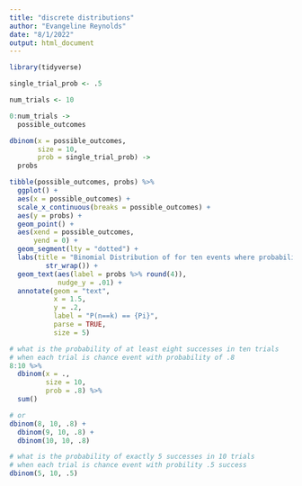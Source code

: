 ```yaml
---
title: "discrete distributions"
author: "Evangeline Reynolds"
date: "8/1/2022"
output: html_document
---
```



```r
library(tidyverse)

single_trial_prob <- .5

num_trials <- 10

0:num_trials ->
  possible_outcomes

dbinom(x = possible_outcomes, 
       size = 10,
       prob = single_trial_prob) ->
  probs

tibble(possible_outcomes, probs) %>% 
  ggplot() + 
  aes(x = possible_outcomes) +
  scale_x_continuous(breaks = possible_outcomes) +
  aes(y = probs) + 
  geom_point() + 
  aes(xend = possible_outcomes,
      yend = 0) + 
  geom_segment(lty = "dotted") + 
  labs(title = "Binomial Distribution of for ten events where probability of success for each event is .5  (success/failure probability is independent)" %>% 
         str_wrap()) + 
  geom_text(aes(label = probs %>% round(4)),
            nudge_y = .01) + 
  annotate(geom = "text", 
           x = 1.5,
           y = .2,
           label = "P(n==k) == {Pi}",
           parse = TRUE,
           size = 5)
```


```r
# what is the probability of at least eight successes in ten trials
# when each trial is chance event with probability of .8
8:10 %>% 
  dbinom(x = ., 
         size = 10,
         prob = .8) %>% 
  sum()

# or 
dbinom(8, 10, .8) + 
  dbinom(9, 10, .8) +
  dbinom(10, 10, .8)
```

```r
# what is the probability of exactly 5 successes in 10 trials
# when each trial is chance event with probility .5 success
dbinom(5, 10, .5)


```
